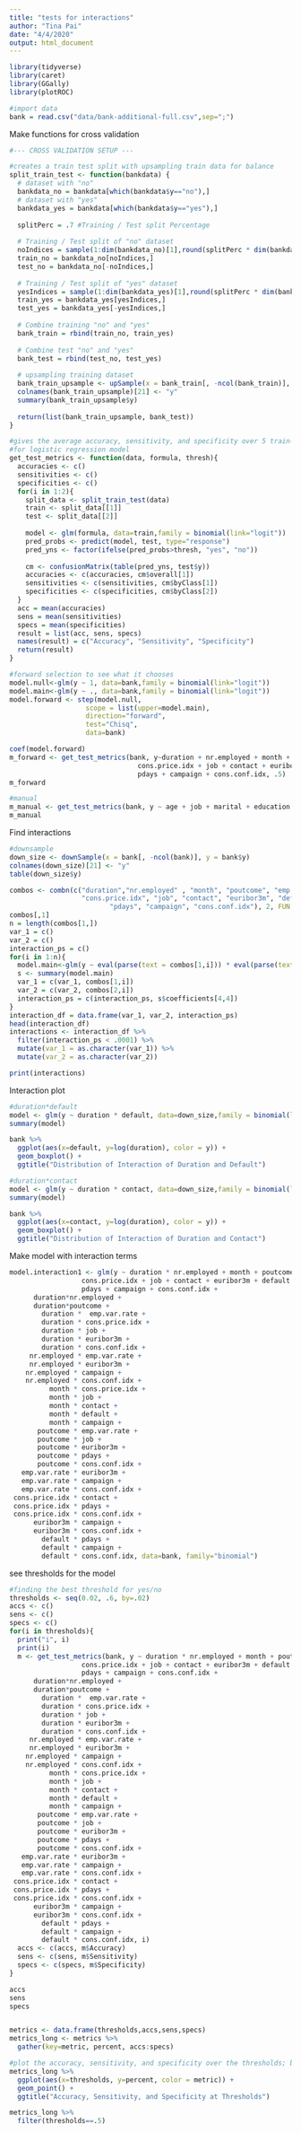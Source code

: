 ```yaml
---
title: "tests for interactions"
author: "Tina Pai"
date: "4/4/2020"
output: html_document
---
```


```r
library(tidyverse)
library(caret)
library(GGally)
library(plotROC)
```

```r
#import data
bank = read.csv("data/bank-additional-full.csv",sep=";")
```


Make functions for cross validation
```r
#--- CROSS VALIDATION SETUP ---

#creates a train test split with upsampling train data for balance
split_train_test <- function(bankdata) {
  # dataset with "no"
  bankdata_no = bankdata[which(bankdata$y=="no"),]
  # dataset with "yes"
  bankdata_yes = bankdata[which(bankdata$y=="yes"),]
  
  splitPerc = .7 #Training / Test split Percentage
  
  # Training / Test split of "no" dataset
  noIndices = sample(1:dim(bankdata_no)[1],round(splitPerc * dim(bankdata_no)[1]))
  train_no = bankdata_no[noIndices,]
  test_no = bankdata_no[-noIndices,]
  
  # Training / Test split of "yes" dataset
  yesIndices = sample(1:dim(bankdata_yes)[1],round(splitPerc * dim(bankdata_yes)[1]))
  train_yes = bankdata_yes[yesIndices,]
  test_yes = bankdata_yes[-yesIndices,]
  
  # Combine training "no" and "yes"
  bank_train = rbind(train_no, train_yes)
  
  # Combine test "no" and "yes"
  bank_test = rbind(test_no, test_yes)
  
  # upsampling training dataset
  bank_train_upsample <- upSample(x = bank_train[, -ncol(bank_train)], y = bank_train$y)
  colnames(bank_train_upsample)[21] <- "y"
  summary(bank_train_upsample$y)
  
  return(list(bank_train_upsample, bank_test))
}

#gives the average accuracy, sensitivity, and specificity over 5 train-test splits
#for logistic regression model
get_test_metrics <- function(data, formula, thresh){
  accuracies <- c()
  sensitivities <- c()
  specificities <- c()
  for(i in 1:2){
    split_data <- split_train_test(data)
    train <- split_data[[1]]
    test <- split_data[[2]]
    
    model <- glm(formula, data=train,family = binomial(link="logit"))
    pred_probs <- predict(model, test, type="response")
    pred_yns <- factor(ifelse(pred_probs>thresh, "yes", "no"))
    
    cm <- confusionMatrix(table(pred_yns, test$y))
    accuracies <- c(accuracies, cm$overall[1])
    sensitivities <- c(sensitivities, cm$byClass[1])
    specificities <- c(specificities, cm$byClass[2])
  }
  acc = mean(accuracies)
  sens = mean(sensitivities)
  specs = mean(specificities)
  result = list(acc, sens, specs)
  names(result) = c("Accuracy", "Sensitivity", "Specificity")
  return(result)
}

```


```r
#forward selection to see what it chooses
model.null<-glm(y ~ 1, data=bank,family = binomial(link="logit"))
model.main<-glm(y ~ ., data=bank,family = binomial(link="logit"))
model.forward <- step(model.null,
                   scope = list(upper=model.main),
                   direction="forward",
                   test="Chisq",
                   data=bank)

coef(model.forward)
m_forward <- get_test_metrics(bank, y~duration + nr.employed + month + poutcome + emp.var.rate + 
                                cons.price.idx + job + contact + euribor3m + default + day_of_week + 
                                pdays + campaign + cons.conf.idx, .5)
m_forward

#manual
m_manual <- get_test_metrics(bank, y ~ age + job + marital + education + month + day_of_week + duration + campaign + pdays + previous + poutcome + cons.conf.idx, .5)
m_manual
```

Find interactions
```r
#downsample
down_size <- downSample(x = bank[, -ncol(bank)], y = bank$y)
colnames(down_size)[21] <- "y"
table(down_size$y)

combos <- combn(c("duration","nr.employed" , "month", "poutcome", "emp.var.rate",
                  "cons.price.idx", "job", "contact", "euribor3m", "default", "day_of_week", 
                         "pdays", "campaign", "cons.conf.idx"), 2, FUN = NULL, simplify = TRUE)
combos[,1]
n = length(combos[1,])
var_1 = c()
var_2 = c()
interaction_ps = c()
for(i in 1:n){
  model.main<-glm(y ~ eval(parse(text = combos[1,i])) * eval(parse(text = combos[2,i])), data=down_size,family = binomial(link="logit"))
  s <- summary(model.main)
  var_1 = c(var_1, combos[1,i])
  var_2 = c(var_2, combos[2,i])
  interaction_ps = c(interaction_ps, s$coefficients[4,4])
}
interaction_df = data.frame(var_1, var_2, interaction_ps)
head(interaction_df)
interactions <- interaction_df %>%
  filter(interaction_ps < .0001) %>%
  mutate(var_1 = as.character(var_1)) %>%
  mutate(var_2 = as.character(var_2))
```

```r
print(interactions)
```

Interaction plot
```r
#duration*default
model <- glm(y ~ duration * default, data=down_size,family = binomial(link="logit"))
summary(model)

bank %>%
  ggplot(aes(x=default, y=log(duration), color = y)) +
  geom_boxplot() +
  ggtitle("Distribution of Interaction of Duration and Default")

#duration*contact
model <- glm(y ~ duration * contact, data=down_size,family = binomial(link="logit"))
summary(model)

bank %>%
  ggplot(aes(x=contact, y=log(duration), color = y)) +
  geom_boxplot() +
  ggtitle("Distribution of Interaction of Duration and Contact")
```
Make model with interaction terms
```r
model.interaction1 <- glm(y ~ duration * nr.employed + month + poutcome + emp.var.rate + 
                  cons.price.idx + job + contact + euribor3m + default + day_of_week + 
                  pdays + campaign + cons.conf.idx +
      duration*nr.employed +
      duration*poutcome +
        duration *  emp.var.rate +
        duration * cons.price.idx +
        duration * job +
        duration * euribor3m +
        duration * cons.conf.idx +
     nr.employed * emp.var.rate +
     nr.employed * euribor3m +
    nr.employed * campaign +
    nr.employed * cons.conf.idx +
          month * cons.price.idx +
          month * job +
          month * contact +
          month * default +
          month * campaign +
       poutcome * emp.var.rate +
       poutcome * job +
       poutcome * euribor3m +
       poutcome * pdays +
       poutcome * cons.conf.idx +
   emp.var.rate * euribor3m +
   emp.var.rate * campaign +
   emp.var.rate * cons.conf.idx +
 cons.price.idx * contact +
 cons.price.idx * pdays +
 cons.price.idx * cons.conf.idx +
      euribor3m * campaign +
      euribor3m * cons.conf.idx +
        default * pdays +
        default * campaign +
        default * cons.conf.idx, data=bank, family="binomial")
```

see thresholds for the model
```r

#finding the best threshold for yes/no
thresholds <- seq(0.02, .6, by=.02)
accs <- c()
sens <- c()
specs <- c()
for(i in thresholds){
  print("i", i)
  print(i)
  m <- get_test_metrics(bank, y ~ duration * nr.employed + month + poutcome + emp.var.rate + 
                  cons.price.idx + job + contact + euribor3m + default + day_of_week + 
                  pdays + campaign + cons.conf.idx +
      duration*nr.employed +
      duration*poutcome +
        duration *  emp.var.rate +
        duration * cons.price.idx +
        duration * job +
        duration * euribor3m +
        duration * cons.conf.idx +
     nr.employed * emp.var.rate +
     nr.employed * euribor3m +
    nr.employed * campaign +
    nr.employed * cons.conf.idx +
          month * cons.price.idx +
          month * job +
          month * contact +
          month * default +
          month * campaign +
       poutcome * emp.var.rate +
       poutcome * job +
       poutcome * euribor3m +
       poutcome * pdays +
       poutcome * cons.conf.idx +
   emp.var.rate * euribor3m +
   emp.var.rate * campaign +
   emp.var.rate * cons.conf.idx +
 cons.price.idx * contact +
 cons.price.idx * pdays +
 cons.price.idx * cons.conf.idx +
      euribor3m * campaign +
      euribor3m * cons.conf.idx +
        default * pdays +
        default * campaign +
        default * cons.conf.idx, i)
  accs <- c(accs, m$Accuracy)
  sens <- c(sens, m$Sensitivity)
  specs <- c(specs, m$Specificity)
}

accs
sens
specs


metrics <- data.frame(thresholds,accs,sens,specs)
metrics_long <- metrics %>%
  gather(key=metric, percent, accs:specs)

#plot the accuracy, sensitivity, and specificity over the thresholds; between .1-.2 seems decent to me
metrics_long %>%
  ggplot(aes(x=thresholds, y=percent, color = metric)) +
  geom_point() +
  ggtitle("Accuracy, Sensitivity, and Specificity at Thresholds")

metrics_long %>%
  filter(thresholds==.5)
```


